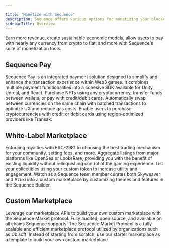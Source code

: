 ---

title: "Monetize with Sequence"
description: Sequence offers various options for monetizing your blockchain-enabled game, such as white-label marketplaces and Sequence Pay.
sidebarTitle: Overview
---



Earn more revenue, create sustainable economic models, allow users to pay with nearly any currency from crypto to fiat, and more with Sequence's suite of monetization tools.

## Sequence Pay
<CardGroup cols={2}>
  <Card title="Overview" icon="cart-plus" href="/solutions/payments/overview">
    Sequence Pay is an integrated payment solution designed to simplify and enhance the transaction experience within Web3 games. It combines multiple payment functionalities into a cohesive SDK available for Unity, Unreal, and React.
  </Card>
  <Card title="Checkout" icon="credit-card" href="/sdk/web/guides/checkout">
    Purchase NFTs using any cryptocurrency, transfer funds between wallets, or pay with credit/debit cards.
  </Card>
  <Card title="Smart Swaps" icon="right-left" href="/sdk/web/guides/smart-swaps">
    Automatically swap between currencies on the same chain with batched transactions to optimize UX and reduce gas costs.
  </Card>
  <Card title="Fiat On-Ramp" icon="money-bill-wave" href="/sdk/web/guides/on-ramp">
    Enable users to purchase cryptocurrencies with credit or debit cards using region-optimized providers like Transak.
  </Card>
</CardGroup>

## White-Label Marketplace
<CardGroup cols={2}>
  <Card title="Enforce Royalties" icon="store" href="/solutions/marketplaces/white-label-marketplace/overview">
    Enforcing royalties with ERC-2981 to choosing the best trading mechanism for your community, setting fees, and more.
  </Card>
  <Card title="Aggregate Listings" icon="layer-group" href="/solutions/marketplaces/white-label-marketplace/guide/">
    Aggregate listings from major platforms like OpenSea or LooksRare, providing you with the benefit of existing liquidity without relinquishing control of the gaming experience.
  </Card>
  <Card title="Leverage your Custom Token" icon="coins" href="/solutions/marketplaces/white-label-marketplace/guide/">
    List your collectibles using your custom token to increase utility and engagement.
  </Card>
  <Card title="Video Walkthrough" icon="video" href="/solutions/marketplaces/white-label-marketplace/video-walkthrough/">
    Watch as a Sequence team member curates both Skyweaver and Azuki into a custom marketplace by customizing themes and features in the Sequence Builder.
  </Card>
</CardGroup>

## Custom Marketplace
<CardGroup cols={2}>
  <Card title="Marketplace APIs" icon="hammer" href="/api-references/marketplace/endpoints">
    Leverage our marketplace APIs to build your own custom marketplace with the Sequence Market protocol.
  </Card>
  <Card title="Sequence Market Protocol" icon="code-branch" href="https://github.com/0xsequence/marketplace-contracts/tree/master">
    Fully audited, open source, and available on all chains Sequence supports. The Sequence Market Protocol is a fully scalable and efficient marketplace protocol utilized by organizations such as Ubisoft.
  </Card>
  <Card title="Starter Marketplace" icon="rocket" href="/solutions/marketplaces/custom-marketplace/starter">
    Instead of starting from scratch, use our starter marketplace as a template to build your own custom marketplace.
  </Card>
</CardGroup>








